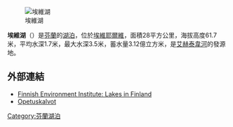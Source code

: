 [[Image:Lake_Evijärvi.jpg|埃維湖]]

{{Coord|63|24|45|N|23|29|47|E|type:waterbody|display=title}}

'''埃維湖'''（{{lang-fi|Evijärvi}}）是[[芬蘭|芬蘭]]的[[湖泊|湖泊]]，位於[[埃維耶爾維|埃維耶爾維]]，面積28平方公里，海拔高度61.7米，平均水深1.7米，最大水深3.5米，蓄水量3.12億立方米，是[[艾赫泰韋河|艾赫泰韋河]]的發源地。

==外部連結==
* [https://web.archive.org/web/20070930024412/http://www.ymparisto.fi/default.asp?contentid=240894&lan=fi&clan=en Finnish Environment Institute: Lakes in Finland]
* [https://web.archive.org/web/20110720190417/http://www.lappajarvi.fi/ymparistoystavallinenjarviseutu/opetuskalvot.ppt Opetuskalvot] {{fi}}

{{Finland-geo-stub}}
[[Category:芬蘭湖泊|Category:芬蘭湖泊]]